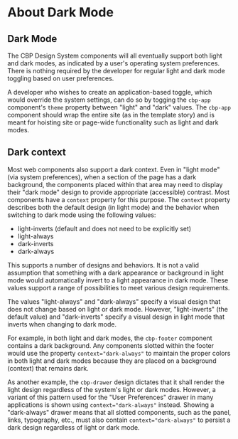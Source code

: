 
<Meta title="About Dark Mode" />

# About Dark Mode

## Dark Mode

The CBP Design System components will all eventually support both light and dark modes, as indicated by a user's operating system preferences. There is nothing required by the developer for regular light and dark mode toggling based on user preferences.

A developer who wishes to create an application-based toggle, which would override the system settings, can do so by togging the `cbp-app` component's `theme` property between "light" and "dark" values. The `cbp-app` component should wrap the entire site (as in the template story) and is meant for hoisting site or page-wide functionality such as light and dark modes.

## Dark context

Most web components also support a dark context. Even in "light mode" (via system preferences), when a section of the page has a dark background, the components placed within that area may need to display their "dark mode" design to provide appropriate (accessible) contrast. Most components have a `context` property for this purpose. The `context` property describes both the default design (in light mode) and the behavior when switching to dark mode using the following values:

* light-inverts (default and does not need to be explicitly set)
* light-always
* dark-inverts
* dark-always

This supports a number of designs and behaviors. It is not a valid assumption that something with a dark appearance or background in light mode would automatically invert to a light appearance in dark mode. These values support a range of possibilities to meet various design requirements.

The values "light-always" and "dark-always" specify a visual design that does not change based on light or dark mode. However, "light-inverts" (the default value) and "dark-inverts" specify a visual design in light mode that inverts when changing to dark mode.

For example, in both light and dark modes, the `cbp-footer` component contains a dark background. Any components slotted within the footer would use the property `context="dark-always"` to maintain the proper colors in both light and dark modes because they are placed on a background (context) that remains dark.

As another example, the `cbp-drawer` design dictates that it shall render the light design regardless of the system's light or dark modes. However, a variant of this pattern used for the "User Preferences" drawer in many applications is shown using `context="dark-always"` instead. Showing a "dark-always" drawer means that all slotted components, such as the panel, links, typography, etc., must also contain `context="dark-always"` to persist a dark design regardless of light or dark mode.
